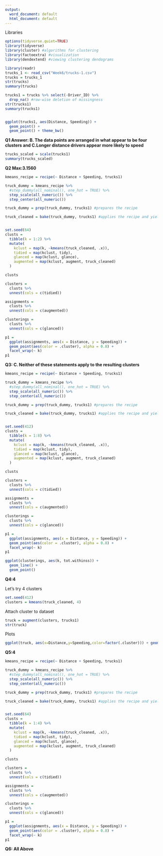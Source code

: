 ```yaml
---
output:
  word_document: default
  html_document: default
---
```



Libraries  
```r
options(tidyverse.quiet=TRUE)
library(tidyverse)
library(cluster) #algorithms for clustering
library(factoextra) #visualization
library(dendextend) #viewing clustering dendograms
```

```r
library(readr)
trucks_1 <- read_csv("Week6/trucks-1.csv")
trucks = trucks_1
str(trucks)
summary(trucks)
```


```r
trucks1 = trucks %>% select(-Driver_ID) %>% 
  drop_na() #row-wise deletion of missingness
str(trucks1)
summary(trucks1)


ggplot(trucks1, aes(Distance, Speeding)) +
  geom_point() +
  geom_point() + theme_bw()
```

**Q1 Answer: B. The data points are arranged in what appear to be four clusters and C.Longer distance drivers appear more likely to speed**

```r
trucks_scaled = scale(trucks1) 
summary(trucks_scaled)


```

**Q2 Max:3.1560 **




```r
kmeans_recipe = recipe(~ Distance + Speeding, trucks1) 

truck_dummy = kmeans_recipe %>% 
  #step_dummy(all_nominal(), one_hot = TRUE) %>%
  step_scale(all_numeric()) %>%
  step_center(all_numeric()) 

truck_dummy = prep(truck_dummy, trucks1) #prepares the recipe

truck_cleaned = bake(truck_dummy, trucks1) #applies the recipe and yields a data frame


set.seed(64)
clusts = 
  tibble(k = 1:2) %>%
  mutate(
    kclust = map(k, ~kmeans(truck_cleaned, .x)),
    tidied = map(kclust, tidy),
    glanced = map(kclust, glance),
    augmented = map(kclust, augment, truck_cleaned)
  )

clusts

```


```r
clusters = 
  clusts %>%
  unnest(cols = c(tidied))

assignments = 
  clusts %>% 
  unnest(cols = c(augmented))

clusterings = 
  clusts %>%
  unnest(cols = c(glanced))
```

```r
p1 = 
  ggplot(assignments, aes(x = Distance, y = Speeding)) +
  geom_point(aes(color = .cluster), alpha = 0.8) + 
  facet_wrap(~ k)
p1
```
**Q3: C. Neither of these statements apply to the resulting clusters**








```r

kmeans_recipe = recipe(~ Distance + Speeding, trucks1) 

truck_dummy = kmeans_recipe %>% 
  #step_dummy(all_nominal(), one_hot = TRUE) %>%
  step_scale(all_numeric()) %>%
  step_center(all_numeric()) 

truck_dummy = prep(truck_dummy, trucks1) #prepares the recipe

truck_cleaned = bake(truck_dummy, trucks1) #applies the recipe and yields a data frame


set.seed(412)
clusts = 
  tibble(k = 1:8) %>%
  mutate(
    kclust = map(k, ~kmeans(truck_cleaned, .x)),
    tidied = map(kclust, tidy),
    glanced = map(kclust, glance),
    augmented = map(kclust, augment, truck_cleaned)
  )

clusts

```


```r
clusters = 
  clusts %>%
  unnest(cols = c(tidied))

assignments = 
  clusts %>% 
  unnest(cols = c(augmented))

clusterings = 
  clusts %>%
  unnest(cols = c(glanced))
```

```r
p1 = 
  ggplot(assignments, aes(x = Distance, y = Speeding)) +
  geom_point(aes(color = .cluster), alpha = 0.8) + 
  facet_wrap(~ k)
p1
```
```r
ggplot(clusterings, aes(k, tot.withinss)) +
  geom_line() +
  geom_point()
```


**Q4:4**


Let's try 4 clusters  
```r
set.seed(412)
clusters = kmeans(truck_cleaned, 4)
```

Attach cluster to dataset
```r
truck = augment(clusters, trucks1)
str(truck)
```

Plots
```r
ggplot(truck, aes(x=Distance,y=Speeding,color=factor(.cluster))) + geom_point()
```
**Q5:4**




```r

kmeans_recipe = recipe(~ Distance + Speeding, trucks1) 

truck_dummy = kmeans_recipe %>% 
  #step_dummy(all_nominal(), one_hot = TRUE) %>%
  step_scale(all_numeric()) %>%
  step_center(all_numeric()) 

truck_dummy = prep(truck_dummy, trucks1) #prepares the recipe

truck_cleaned = bake(truck_dummy, trucks1) #applies the recipe and yields a data frame


set.seed(64)
clusts = 
  tibble(k = 1:4) %>%
  mutate(
    kclust = map(k, ~kmeans(truck_cleaned, .x)),
    tidied = map(kclust, tidy),
    glanced = map(kclust, glance),
    augmented = map(kclust, augment, truck_cleaned)
  )

clusts

```


```r
clusters = 
  clusts %>%
  unnest(cols = c(tidied))

assignments = 
  clusts %>% 
  unnest(cols = c(augmented))

clusterings = 
  clusts %>%
  unnest(cols = c(glanced))
```

```r
p1 = 
  ggplot(assignments, aes(x = Distance, y = Speeding)) +
  geom_point(aes(color = .cluster), alpha = 0.8) + 
  facet_wrap(~ k)
p1
```
**Q6: All Above**
